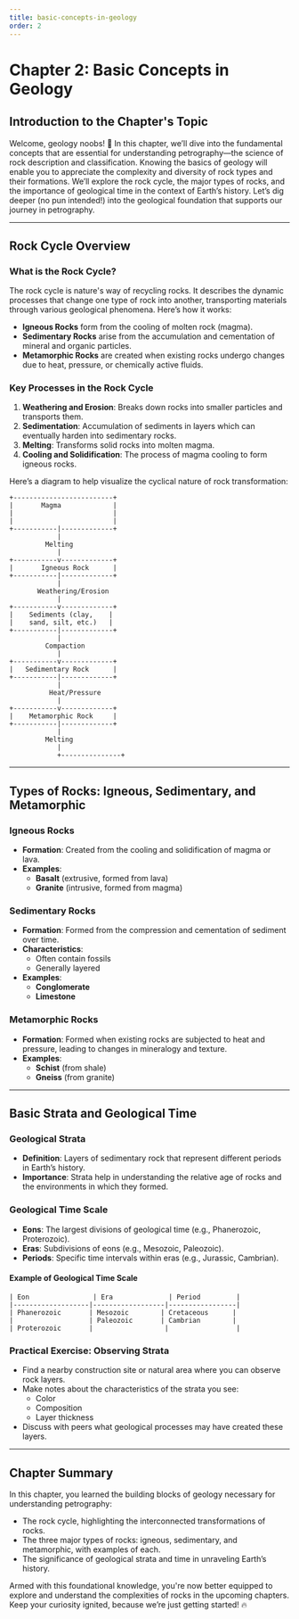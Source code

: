 ```yaml
---
title: basic-concepts-in-geology
order: 2
---
```


# Chapter 2: Basic Concepts in Geology

## Introduction to the Chapter's Topic

Welcome, geology noobs! 🚀 In this chapter, we’ll dive into the fundamental concepts that are essential for understanding petrography—the science of rock description and classification. Knowing the basics of geology will enable you to appreciate the complexity and diversity of rock types and their formations. We’ll explore the rock cycle, the major types of rocks, and the importance of geological time in the context of Earth’s history. Let’s dig deeper (no pun intended!) into the geological foundation that supports our journey in petrography.

---

## Rock Cycle Overview

### What is the Rock Cycle?

The rock cycle is nature's way of recycling rocks. It describes the dynamic processes that change one type of rock into another, transporting materials through various geological phenomena. Here’s how it works:

- **Igneous Rocks** form from the cooling of molten rock (magma).
- **Sedimentary Rocks** arise from the accumulation and cementation of mineral and organic particles.
- **Metamorphic Rocks** are created when existing rocks undergo changes due to heat, pressure, or chemically active fluids.

### Key Processes in the Rock Cycle

1. **Weathering and Erosion**: Breaks down rocks into smaller particles and transports them.
2. **Sedimentation**: Accumulation of sediments in layers which can eventually harden into sedimentary rocks.
3. **Melting**: Transforms solid rocks into molten magma.
4. **Cooling and Solidification**: The process of magma cooling to form igneous rocks.

Here’s a diagram to help visualize the cyclical nature of rock transformation:

```plaintext
+-------------------------+
|       Magma             |
|                         |
|                         |
+-----------|-------------+
            |
         Melting
            |
+-----------v-------------+
|       Igneous Rock      |
+-----------|-------------+
            |
       Weathering/Erosion
            |
+-----------v-------------+
|    Sediments (clay,    |
|    sand, silt, etc.)   |
+-----------|-------------+
            |
         Compaction
            |
+-----------v-------------+
|   Sedimentary Rock      |
+-----------|-------------+
            |
          Heat/Pressure
            |
+-----------v-------------+
|    Metamorphic Rock     |
+-----------|-------------+
            |
         Melting
            |
            +---------------+
```

---

## Types of Rocks: Igneous, Sedimentary, and Metamorphic

### Igneous Rocks

- **Formation**: Created from the cooling and solidification of magma or lava.
- **Examples**: 
  - **Basalt** (extrusive, formed from lava)
  - **Granite** (intrusive, formed from magma)

### Sedimentary Rocks

- **Formation**: Formed from the compression and cementation of sediment over time.
- **Characteristics**:
  - Often contain fossils
  - Generally layered
- **Examples**:
  - **Conglomerate**
  - **Limestone**

### Metamorphic Rocks

- **Formation**: Formed when existing rocks are subjected to heat and pressure, leading to changes in mineralogy and texture.
- **Examples**:
  - **Schist** (from shale)
  - **Gneiss** (from granite)

---

## Basic Strata and Geological Time

### Geological Strata

- **Definition**: Layers of sedimentary rock that represent different periods in Earth’s history.
- **Importance**: Strata help in understanding the relative age of rocks and the environments in which they formed.

### Geological Time Scale

- **Eons**: The largest divisions of geological time (e.g., Phanerozoic, Proterozoic).
- **Eras**: Subdivisions of eons (e.g., Mesozoic, Paleozoic).
- **Periods**: Specific time intervals within eras (e.g., Jurassic, Cambrian).

#### Example of Geological Time Scale

```plaintext
| Eon                | Era              | Period         |
|-------------------|------------------|-----------------|
| Phanerozoic       | Mesozoic        | Cretaceous      |
|                   | Paleozoic       | Cambrian        |
| Proterozoic       |                  |                 |
```

### Practical Exercise: Observing Strata

- Find a nearby construction site or natural area where you can observe rock layers.
- Make notes about the characteristics of the strata you see:
  - Color
  - Composition
  - Layer thickness
- Discuss with peers what geological processes may have created these layers.

---

## Chapter Summary

In this chapter, you learned the building blocks of geology necessary for understanding petrography:

- The rock cycle, highlighting the interconnected transformations of rocks.
- The three major types of rocks: igneous, sedimentary, and metamorphic, with examples of each.
- The significance of geological strata and time in unraveling Earth’s history.

Armed with this foundational knowledge, you're now better equipped to explore and understand the complexities of rocks in the upcoming chapters. Keep your curiosity ignited, because we’re just getting started! 🔥
